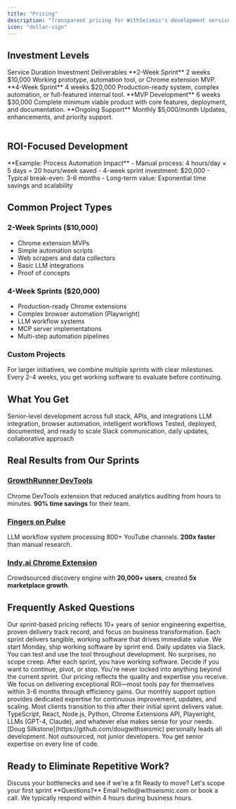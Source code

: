 ```yaml
---
title: "Pricing"
description: "Transparent pricing for WithSeismic's development services and internal tool creation"
icon: "dollar-sign"
---
```


## Investment Levels

<Table>
  <TableHeader>
    <TableRow>
      <TableCell>Service</TableCell>
      <TableCell>Duration</TableCell>
      <TableCell>Investment</TableCell>
      <TableCell>Deliverables</TableCell>
    </TableRow>
  </TableHeader>
  <TableBody>
    <TableRow>
      <TableCell>**2-Week Sprint**</TableCell>
      <TableCell>2 weeks</TableCell>
      <TableCell>$10,000</TableCell>
      <TableCell>Working prototype, automation tool, or Chrome extension MVP.</TableCell>
    </TableRow>
    <TableRow>
      <TableCell>**4-Week Sprint**</TableCell>
      <TableCell>4 weeks</TableCell>
      <TableCell>$20,000</TableCell>
      <TableCell>Production-ready system, complex automation, or full-featured internal tool.</TableCell>
    </TableRow>
    <TableRow>
      <TableCell>**MVP Development**</TableCell>
      <TableCell>6 weeks</TableCell>
      <TableCell>$30,000</TableCell>
      <TableCell>Complete minimum viable product with core features, deployment, and documentation.</TableCell>
    </TableRow>
    <TableRow>
      <TableCell className="bg-gray-50">**Ongoing Support**</TableCell>
      <TableCell className="bg-gray-50">Monthly</TableCell>
      <TableCell className="bg-gray-50">$5,000/month</TableCell>
      <TableCell className="bg-gray-50">Updates, enhancements, and priority support.</TableCell>
    </TableRow>
  </TableBody>
</Table>

## ROI-Focused Development

<Info>
  **Example: Process Automation Impact**
  - Manual process: 4 hours/day × 5 days = 20 hours/week saved
  - 4-week sprint investment: $20,000
  - Typical break-even: 3-6 months
  - Long-term value: Exponential time savings and scalability
</Info>

## Common Project Types

### 2-Week Sprints ($10,000)
- Chrome extension MVPs
- Simple automation scripts
- Web scrapers and data collectors
- Basic LLM integrations
- Proof of concepts

### 4-Week Sprints ($20,000)
- Production-ready Chrome extensions
- Complex browser automation (Playwright)
- LLM workflow systems
- MCP server implementations
- Multi-step automation pipelines

### Custom Projects
For larger initiatives, we combine multiple sprints with clear milestones. Every 2-4 weeks, you get working software to evaluate before continuing.

## What You Get

<CardGroup cols={2}>
  <Card icon="code" title="Expert Engineering">
    Senior-level development across full stack, APIs, and integrations
  </Card>
  <Card icon="robot" title="Advanced Automation">
    LLM integration, browser automation, intelligent workflows
  </Card>
  <Card icon="rocket" title="Production-Ready">
    Tested, deployed, documented, and ready to scale
  </Card>
  <Card icon="headset" title="Direct Access">
    Slack communication, daily updates, collaborative approach
  </Card>
</CardGroup>

## Real Results from Our Sprints

### [GrowthRunner DevTools](/case-studies/growthrunner-devtools)
Chrome DevTools extension that reduced analytics auditing from hours to minutes. **90% time savings** for their team.

### [Fingers on Pulse](/case-studies/fingers-on-pulse-content-intelligence)
LLM workflow system processing 800+ YouTube channels. **200x faster** than manual research.

### [Indy.ai Chrome Extension](/case-studies/contra-linkedin-automation)
Crowdsourced discovery engine with **20,000+ users**, created **5x marketplace growth**.

## Frequently Asked Questions

<AccordionGroup>
  <Accordion title="How is pricing determined?">
    Our sprint-based pricing reflects 10+ years of senior engineering expertise, proven delivery track record, and focus on business transformation. Each sprint delivers tangible, working software that drives immediate value.
  </Accordion>

  <Accordion title="How do sprints work?">
    We start Monday, ship working software by sprint end. Daily updates via Slack. You can test and use the tool throughout development. No surprises, no scope creep.
  </Accordion>

  <Accordion title="What if my project needs more time?">
    After each sprint, you have working software. Decide if you want to continue, pivot, or stop. You're never locked into anything beyond the current sprint.
  </Accordion>

  <Accordion title="Is pricing negotiable?">
    Our pricing reflects the quality and expertise you receive. We focus on delivering exceptional ROI—most tools pay for themselves within 3-6 months through efficiency gains.
  </Accordion>

  <Accordion title="What about ongoing support?">
    Our monthly support option provides dedicated expertise for continuous improvement, updates, and scaling. Most clients transition to this after their initial sprint delivers value.
  </Accordion>

  <Accordion title="What technologies do you use?">
    TypeScript, React, Node.js, Python, Chrome Extensions API, Playwright, LLMs (GPT-4, Claude), and whatever else makes sense for your needs.
  </Accordion>

  <Accordion title="Who actually builds the tools?">
    [Doug Silkstone](https://github.com/dougwithseismic) personally leads all development. Not outsourced, not junior developers. You get senior expertise on every line of code.
  </Accordion>
</AccordionGroup>

## Ready to Eliminate Repetitive Work?

<CardGroup cols={2}>
  <Card title="Book a Call" icon="phone" href="/quickstart">
    Discuss your bottlenecks and see if we're a fit
  </Card>
  <Card title="Start This Week" icon="rocket" href="/contact">
    Ready to move? Let's scope your first sprint
  </Card>
</CardGroup>

<Note>
  **Questions?** Email hello@withseismic.com or book a call. We typically respond within 4 hours during business hours.
</Note>